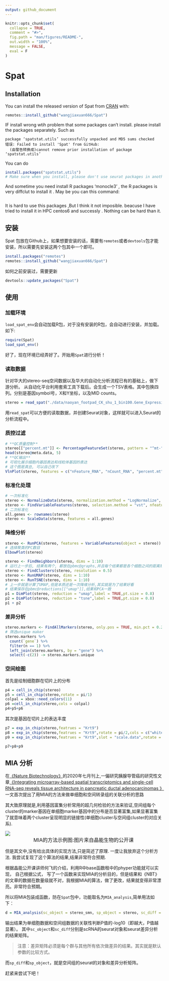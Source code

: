 ```yaml
---
output: github_document
---
```


<!-- README.md is generated from README.Rmd. Please edit that file -->

```r
knitr::opts_chunk$set(
  collapse = TRUE,
  comment = "#>",
  fig.path = "man/figures/README-",
  out.width = "100%",
  message = FALSE,
  eval = F
)
```

# Spat

<!-- badges: start -->
<!-- badges: end -->

## Installation

You can install the released version of Spat from [CRAN](https://CRAN.R-project.org) with:

``` r
remotes::install_github("wangjiaxuan666/Spat")
```
IF install wrong wtih problem that some packages can't install. please install the packages separately. Such as 

```
package ‘spatstat.utils’ successfully unpacked and MD5 sums checked
错误: Failed to install 'Spat' from GitHub:
  (由警告转换成)cannot remove prior installation of package ‘spatstat.utils’
```

You can do 

``` r
install.packages("spatstat.utils")
# Make sure when you install, please don't use seurat packages in another R terminal
```
And sometime you need install R packages 'monocle3' , the R packages is very diffclut to install it . May be you can this command:

```r

```
It is hard to use this packages ,But I think it not imposible. beacuse I have tried to install it in HPC centos6 and successly . Nothing can be hard than it.

## 安装

Spat 包放在Github上，如果想要安装的话，需要有`remotes`或者`devtools`包才能安装，所以需要先安装这两个包其中一个即可。

``` r
install.packages("remotes")
remotes::install_github("wangjiaxuan666/Spat")
```

如何之前安装过，需要更新

``` r
devtools::update_packages("Spat")
```

## 使用

### 加载环境

`load_spat_env`会自动加载R包，对于没有安装的R包，会自动进行安装，并加载。如下:

```r
require(Spat)
load_spat_env()
```
好了，现在环境已经弄好了。开始用`Spat`进行分析！

### 读取数据

针对华大的stereo-seq空间数据以及华大的自动化分析流程已有的基础上，做下游分析。
从自动化平台利用套索工具下载后。会生成一个TSV表格。其中包换四列。分别是基因symbol号，X和Y坐标，以及MID counts。

```r
stereo = read_spat("./data/naoyan_footpad_CK_shu_1_bin100.Gene_Expression_table.tsv")
```

用`read_spat`可以方便的读取数据，并创建Seurat对象，这样就可以进入Seurat的分析流程中。

### 质控过滤

```r
# **QC质量控制**
stereo[["percent.mt"]] <- PercentageFeatureSet(stereo, pattern = "^mt-")
head(stereo@meta.data, 5)
# **QC输出**
# 可视化展示细胞内基因表达和线粒体基因的表达
# 这个图是真丑, 可以自己改下
VlnPlot(stereo, features = c("nFeature_RNA", "nCount_RNA", "percent.mt"), ncol = 3,cols = "#EB4B17")
```
### 标准化处理

```r
# 一次标准化
stereo <- NormalizeData(stereo, normalization.method = "LogNormalize", scale.factor = 10000)
stereo <- FindVariableFeatures(stereo, selection.method = "vst", nfeatures = 2000)
# 二次标准化
all.genes <- rownames(stereo)
stereo <- ScaleData(stereo, features = all.genes)
```

### 降维分析

```r
stereo <- RunPCA(stereo, features = VariableFeatures(object = stereo))
# 选择聚类的PC数目
ElbowPlot(stereo)
```

```r
stereo <- FindNeighbors(stereo, dims = 1:10)
# 运行上一步后, 结果有两个, 都放在pbmc@graphs,并且每个结果都是各个细胞之间的距离矩阵
stereo <- FindClusters(stereo, resolution = 0.5)
stereo <- RunUMAP(stereo, dims = 1:10)
stereo <- RunTSNE(stereo, dims = 1:10)
# 上一步就是计算了UMAP,但是本质还是一次降维分析,其实就是为了结果好看
# 结果保存在pbmc@reductions[["umap"]],结果和PCA一致
p1 = DimPlot(stereo, reduction = "umap",label = TRUE,pt.size = 0.8)
p2 = DimPlot(stereo, reduction = "tsne",label = TRUE,pt.size = 0.8)
p1 + p2
```

###  差异分析



```r
stereo.markers <- FindAllMarkers(stereo, only.pos = TRUE, min.pct = 0.25, logfc.threshold = 0.25)
# 筛选unique maker
stereo.markers %>% 
  count(`gene`) %>% 
  filter(n == 1) %>% 
  left_join(stereo.markers, by = "gene") %>%
  select(-c(2)) -> stereo.markers.unique
```

### 空间绘图

首先是绘制细胞群在切片上的分布

```r
p4 = cell_in_chip(stereo)
p5 = cell_in_chip(stereo,rotate = pi/1)
colpal = xbox::need_colors(11)
p6 =cell_in_chip(stereo,cols = colpal)
p4+p5+p6
```

其次是基因在切片上的表达丰度

```r
p7 = exp_in_chip(stereo,featrues = "Krt9")
p8 = exp_in_chip(stereo,featrues = "Krt9",rotate = pi/2,cols = c("white","red","black"))
p9 = exp_in_chip(stereo,featrues = "Krt9",slot = "scale.data",rotate = pi/2,cols = c("white","red","black"))

p7+p8+p9
```

## MIA 分析

在[《Nature Biotechnology》](https://www.nature.com/nbt/)的2020年七月刊上,一偏研究胰腺导管癌的研究性文章[《Integrating microarray-based spatial transcriptomics and single-cell RNA-seq reveals tissue architecture in pancreatic ductal adenocarcinomas 》](https://www.nature.com/articles/s41587-019-0392-8)一文首次提出了用MIA的方法来做单细胞和空间转录组的关联分析的思路

其大致原理就是,利用基因富集分析常用的超几何检验的方法来验证,空间组每个cluster的marker基因在单细胞marker基因中的分布是否显著富集,如果显著富集了就意味着两个cluster呈现明显的链接性(单细胞cluster与空间组cluster的对应关系).

![](https://pic-1259340288.cos.ap-guangzhou.myqcloud.com/img/202108092324241628522664F4950j%E6%88%AA%E5%B1%8F2021-08-09%20%E4%B8%8B%E5%8D%888.35.20.png)
<center><font size = 3>MIA的方法示例图:图片来自晶能生物的公开课</font></center>

但是其文中,没有给出具体的实现方法,只是简述了原理. 一度让我放弃这个分析方法. 我尝试复现了这个算法的结果,结果非常符合预期.

根据晶能公开课讲师何飞的介绍，利用R中base函数租中的phyper功能就可以实现， 自己根据公式， 写了一个函数来实现MIA的分析目的，但是结果和《NBT》的文章的数据在数量级就不对，我根据MIA的算法，做了更改，结果就变得非常漂亮。非常符合预期。

所以将MIA包装成函数，防在`Spat`包中，功能取名为`MIA_analysis`,简单用法如下：
```r
d = MIA_analysis(sc_object = stereo_smn, sp_object = stereo, sc_diff = sc_diff, sp_diff = sp_diff)
```

输出结果为单细胞数据和空间组数据的关联性判断P值的-log10（即越大，P值越显著）。
其中`sc_object`和`sc_diff`分别是scRNA的seurat对象和seurat差异分析的结果矩阵。

>注意：差异矩阵必须是每个群与其他所有依次做差异的结果。其实就是默认参数的比较方式。

而`sp_diff`和`sp_object`，就是空间组的seurat的对象和差异分析矩阵。

赶紧来尝试下吧！
